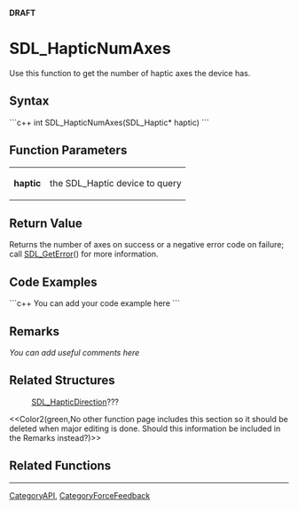 <!-- pragma section-numbers off -->
<!-- pragma disable-camelcase -->
'''DRAFT'''

= SDL_HapticNumAxes =
Use this function to get the number of haptic axes the device has.


== Syntax ==
```c++
int SDL_HapticNumAxes(SDL_Haptic* haptic)
```

== Function Parameters ==
{|
|'''haptic'''
|the SDL_Haptic device to query
|}

== Return Value ==
Returns the number of axes on success or a negative error code on failure; call [[SDL_GetError]]() for more information.

== Code Examples ==
```c++
You can add your code example here
```

== Remarks ==
''You can add useful comments here''

== Related Structures ==
:[[SDL_HapticDirection]]???
<<Color2(green,No other function page includes this section so it should be deleted when major editing is done.  Should this information be included in the Remarks instead?)>>

== Related Functions ==

----
[[CategoryAPI]], [[CategoryForceFeedback]]
